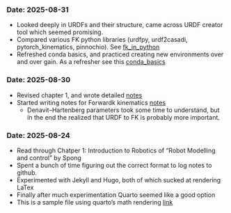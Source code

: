 
### Date: 2025-08-31
- Looked deeply in URDFs and their structure, came across URDF creator tool which seemed promising.
- Compared various FK python libraries (urdfpy, urdf2casadi, pytorch_kinematics, pinnochio). See [fk_in_python](../entries/fk_in_python.qmd)
- Refreshed conda basics, and practiced creating new environments over and over gain. As a refresher see this [conda_basics](../entries/conda_basics.qmd)


### Date: 2025-08-30

- Revised chapter 1, and wrote detailed [notes](../entries/chapter_1_spong_notes.qmd)
- Started writing notes for Forwardk kinematics [notes](../entries/forward_kinematics.qmd)
    - Denavit–Hartenberg parameters took some time to understand, but in the end the realized that URDF to FK is probably more important.

### Date: 2025-08-24

- Read through Chatper 1: Introduction to Robotics of "Robot Modelling and control" by Spong
- Spent a bunch of time figuring out the correct format to log notes to github.
- Experimented with Jekyll and Hugo, both of which sucked at rendering LaTex
- Finally after much experimentation Quarto seemed like a good option
- This is a sample file using quarto's math rendering [link](../test/math.qmd)
